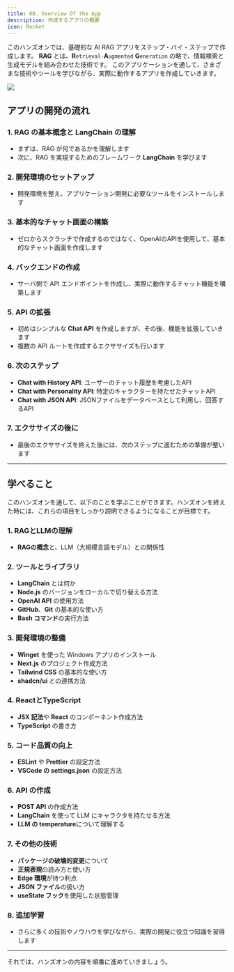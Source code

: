 ```yaml
---
title: 00. Overview Of the App
description: 作成するアプリの概要
icon: Rocket
---
```


このハンズオンでは、基礎的な AI RAG アプリをステップ・バイ・ステップで作成します。
**RAG** とは、**R**`etrieval-`**A**`ugmented` **G**`eneration` の略で、情報検索と生成モデルを組み合わせた技術です。
このアプリケーションを通して、さまざまな技術やツールを学びながら、実際に動作するアプリを作成していきます。

![](/hands-on/01-basic-rag-app/00_overview_of_app/00_overview_of_app_banner.png)

## アプリの開発の流れ

### 1. **RAG の基本概念と LangChain の理解**

- まずは、RAG が何であるかを理解します
- 次に、RAG を実現するためのフレームワーク **LangChain** を学びます

### 2. **開発環境のセットアップ**

- 開発環境を整え、アプリケーション開発に必要なツールをインストールします

### 3. **基本的なチャット画面の構築**

- ゼロからスクラッチで作成するのではなく、OpenAIのAPIを使用して、基本的なチャット画面を作成します

### 4. **バックエンドの作成**

- サーバ側で API エンドポイントを作成し、実際に動作するチャット機能を構築します

### 5. **API の拡張**

- 初めはシンプルな **Chat API** を作成しますが、その後、機能を拡張していきます
- 複数の API ルートを作成するエクササイズも行います

### 6. **次のステップ**

- **Chat with History API**: ユーザーのチャット履歴を考慮したAPI
- **Chat with Personality API**: 特定のキャラクターを持たせたチャットAPI
- **Chat with JSON API**: JSONファイルをデータベースとして利用し、回答するAPI

### 7. **エクササイズの後に**

- 最後のエクササイズを終えた後には、次のステップに進むための準備が整います

---

## 学べること

このハンズオンを通して、以下のことを学ぶことができます。ハンズオンを終えた時には、これらの項目をしっかり説明できるようになることが目標です。

### 1. **RAGとLLMの理解**

- **RAGの概念**と、LLM（大規模言語モデル）との関係性

### 2. **ツールとライブラリ**

- **LangChain** とは何か
- **Node.js** のバージョンをローカルで切り替える方法
- **OpenAI API** の使用方法
- **GitHub**、**Git** の基本的な使い方
- **Bash コマンド**の実行方法

### 3. **開発環境の整備**

- **Winget** を使った Windows アプリのインストール
- **Next.js** のプロジェクト作成方法
- **Tailwind CSS** の基本的な使い方
- **shadcn/ui** との連携方法

### 4. **ReactとTypeScript**

- **JSX 記法**や **React** のコンポーネント作成方法
- **TypeScript** の書き方

### 5. **コード品質の向上**

- **ESLint** や **Prettier** の設定方法
- **VSCode の settings.json** の設定方法

### 6. **API の作成**

- **POST API** の作成方法
- **LangChain** を使って LLM にキャラクタを持たせる方法
- **LLM の temperature**について理解する

### 7. **その他の技術**

- **パッケージの破壊的変更**について
- **正規表現**の読み方と使い方
- **Edge 環境**が持つ利点
- **JSON ファイル**の扱い方
- **useState フック**を使用した状態管理

### 8. **追加学習**

- さらに多くの技術やノウハウを学びながら、実際の開発に役立つ知識を習得します

---

それでは、ハンズオンの内容を順番に進めていきましょう。
